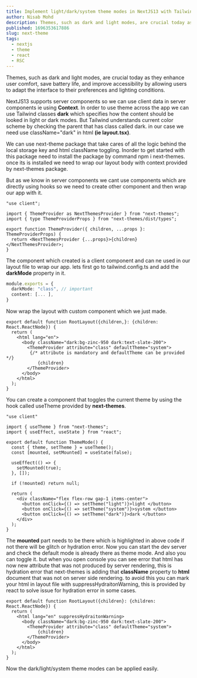 ```yaml
---
title: Implement light/dark/system theme modes in NextJS13 with Tailwind CSS.
author: Nisab Mohd
description: Themes, such as dark and light modes, are crucial today as they enhance user comfort, save battery life, and improve accessibility by allowing users to adapt the interface to their preferences and lighting conditions.
published: 1696353617886
slug: next-theme
tags:
  - nextjs
  - theme
  - react
  - RSC
---
```


Themes, such as dark and light modes, are crucial today as they enhance user comfort, save battery life, and improve accessibility by allowing users to adapt the interface to their preferences and lighting conditions.

NextJS13 supports server components so we can use client data in server components ie using **Context**. In order to use theme across the app we can use Tailwind classes **dark** which specifies how the content should be looked in light or dark modes. But Tailwind understands current color scheme by checking the parent that has class called dark. in our case we need use <Highlight>className="dark"</Highlight> in
html **<NoWrap>(ie layout.tsx)</NoWrap>**.

We can use <Highlight>next-theme</Highlight> package that take cares of all the logic behind the local storage key and html className toggling.
Inorder to get started with this package need to install the package by command <Highlight>npm i next-themes</Highlight>. once its is installed we need to wrap our layout body with context provided by next-themes package.

But as we know in server components we cant use components which are directly using hooks so we need to create other component and then wrap our app with it.

```tsx:src/components/theme-provider.tsx showLineNumbers
"use client";

import { ThemeProvider as NextThemesProvider } from "next-themes";
import { type ThemeProviderProps } from "next-themes/dist/types";

export function ThemeProvider({ children, ...props }: ThemeProviderProps) {
  return <NextThemesProvider {...props}>{children}</NextThemesProvider>;
}

```

The component which created is a client component and can ne used in our layout file to wrap our app. lets first go to <Highlight>tailwind.config.ts</Highlight> and add the **darkMode** property in it.

```ts:tailwind.config.ts showLineNumbers {2}
module.exports = {
  darkMode: "class", // important
  content: [... ],
}
```

Now wrap the layout with custom component which we just made.

```tsx:app/layout.tsx showLineNumbers {5,8}
export default function RootLayout({children,}: {children: React.ReactNode}) {
  return (
    <html lang="en">
      <body className="dark:bg-zinc-950 dark:text-slate-200">
        <ThemeProvider attribute="class" defaultTheme="system">
         {/* attribute is mandatory and defaultTheme can be provided */}
            {children}
        </ThemeProvider>
      </body>
    </html>
  );
}
```

You can create a component that toggles the current theme by using the hook called <Highlight>useTheme</Highlight> provided by **next-themes**.

```tsx:src/components/theme-toggler.tsx showLineNumbers {7-12}
"use client"

import { useTheme } from "next-themes";
import { useEffect, useState } from "react";

export default function ThemeMode() {
  const { theme, setTheme } = useTheme();
  const [mounted, setMounted] = useState(false);

  useEffect(() => {
    setMounted(true);
  }, []);

  if (!mounted) return null;

  return (
    <div className="flex flex-row gap-1 items-center">
      <button onClick={() => setTheme("light")}>light </button>
      <button onClick={() => setTheme("system")}>system </button>
      <button onClick={() => setTheme("dark")}>dark </button>
    </div>
  );
}
```

The **mounted** part needs to be there which is highlighted in above code if not there will be glitch or hydration error. Now you can start the dev server and check the default mode is already there as theme mode.
And also you can toggle it. but when you open console you can see error that html has now new attribute that was not produced by server rendering, this is hydration error that next-themes is adding that **className** property to **html** document that was not on server side rendering. to avoid this you can mark your html in layout file with <Highlight>suppressHydraitonWarning</Highlight>, this is provided by react to solve issue for hydration error in some cases.

```tsx:app/layout.tsx showLineNumbers {3}
export default function RootLayout({children}: {children: React.ReactNode}) {
  return (
    <html lang="en" suppressHydraitonWarning>
      <body className="dark:bg-zinc-950 dark:text-slate-200">
        <ThemeProvider attribute="class" defaultTheme="system">
            {children}
        </ThemeProvider>
      </body>
    </html>
  );
}
```

Now the dark/light/system theme modes can be applied easily.
